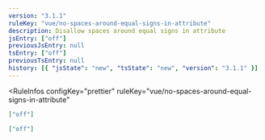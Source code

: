 ```yaml
---
version: "3.1.1"
ruleKey: "vue/no-spaces-around-equal-signs-in-attribute"
description: Disallow spaces around equal signs in attribute
jsEntry: ["off"]
previousJsEntry: null
tsEntry: ["off"]
previousTsEntry: null
history: [{ "jsState": "new", "tsState": "new", "version": "3.1.1" }]
---
```


<RuleInfos 
  configKey="prettier" 
  ruleKey="vue/no-spaces-around-equal-signs-in-attribute" 
>

```json
["off"]
```

```json
["off"]
```

</RuleInfos>
